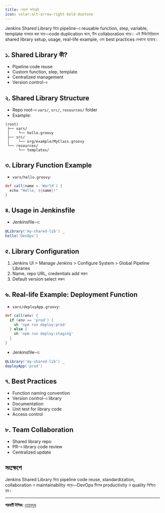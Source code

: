```yaml
---
title: শেয়ার্ড লাইব্রেরি
icon: solar:alt-arrow-right-bold-duotone
---
```


Jenkins Shared Library দিয়ে pipeline-এ reusable function, step, variable, template ব্যবহার করা যায়—code duplication কমে, টিম collaboration বাড়ে। এই টিউটোরিয়ালে shared library setup, usage, real-life example, এবং best practices দেখানো হয়েছে।

## ১. Shared Library কী?
- Pipeline code reuse
- Custom function, step, template
- Centralized management
- Version control-এ

## ২. Shared Library Structure
- Repo root-এ `vars/`, `src/`, `resources/` folder
- Example:
```
(root)
 ├── vars/
 │    └── hello.groovy
 ├── src/
 │    └── org/example/MyClass.groovy
 └── resources/
      └── templates/
```

## ৩. Library Function Example
- `vars/hello.groovy`:
```groovy
def call(name = 'World') {
  echo "Hello, ${name}!"
}
```

## ৪. Usage in Jenkinsfile
- Jenkinsfile-এ:
```groovy
@Library('my-shared-lib') _
hello('DevOps')
```

## ৫. Library Configuration
1. Jenkins UI > Manage Jenkins > Configure System > Global Pipeline Libraries
2. Name, repo URL, credentials add করুন
3. Default version select করুন

## ৬. Real-life Example: Deployment Function
- `vars/deployApp.groovy`:
```groovy
def call(env) {
  if (env == 'prod') {
    sh 'npm run deploy:prod'
  } else {
    sh 'npm run deploy:staging'
  }
}
```
- Jenkinsfile-এ:
```groovy
@Library('my-shared-lib') _
deployApp('prod')
```

## ৭. Best Practices
- Function naming convention
- Version control-এ library
- Documentation
- Unit test for library code
- Access control

## ৮. Team Collaboration
- Shared library repo
- PR-এ library code review
- Centralized update

## সংক্ষেপে
Jenkins Shared Library দিয়ে pipeline code reuse, standardization, collaboration ও maintainability বাড়ে—DevOps টিমের productivity ও quality নিশ্চিত হয়।

---

**পরবর্তী টপিক:** [ওয়েবহুক](/dev-ops/webhook)
